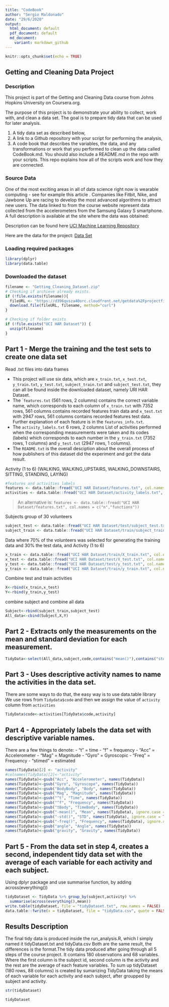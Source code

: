 ```yaml
---
title: "CodeBook"
author: "Sergio Maldonado"
date: "29/6/2020"
output:
  html_document: default
  pdf_document: default
  md_document:
    variant: markdown_github
---
```


```r
knitr::opts_chunk$set(echo = TRUE)
```

## Getting and Cleaning Data Project
### Description

This project is part of the Getting and Cleaning Data course from Johns Hopkins University on Coursera.org.

The purpose of this project is to demonstrate your ability to collect, work with, and clean a data set. The goal is to prepare tidy data that can be used for later analysis.

1. A tidy data set as described below,
2. A link to a Github repository with your script for performing the analysis,
3. A code book that describes the variables, the data, and any transformations or work that you performed to clean up the data called CodeBook.md. You should also include a README.md in the repo with your scripts. This repo explains how all of the scripts work and how they are connected.


### Source Data

One of the most exciting areas in all of data science right now is wearable computing - see for example this article . Companies like Fitbit, Nike, and Jawbone Up are racing to develop the most advanced algorithms to attract new users. The data linked to from the course website represent data collected from the accelerometers from the Samsung Galaxy S smartphone. A full description is available at the site where the data was obtained:

Description can be found here [UCI Machine Learning Repository](http://archive.ics.uci.edu/ml/datasets/Human+Activity+Recognition+Using+Smartphones)

Here are the data for the project:
[Data Set](https://d396qusza40orc.cloudfront.net/getdata%2Fprojectfiles%2FUCI%20HAR%20Dataset.zip)

### Loading required packages

```r
library(dplyr)
library(data.table)
```
### Downloaded the dataset
```r
filename <- "Getting_Cleaning_Dataset.zip"
# Checking if archieve already exists.
if (!file.exists(filename)){
  fileURL <- "https://d396qusza40orc.cloudfront.net/getdata%2Fprojectfiles%2FUCI%20HAR%20Dataset.zip"
  download.file(fileURL, filename, method="curl")
}

# Checking if folder exists
if (!file.exists("UCI HAR Dataset")) { 
  unzip(filename) 
}
```
## **Part 1 - Merge the training and the test sets to create one data set**
Read .txt files into data frames


- This project will use six data, which are `x_train.txt`, `x_test.txt`, `y_train.txt`, `y_test.txt`, `subject_train.txt` and `subject_test.txt`, they can all be found inside the downloaded dataset, namely URI HAR Dataset.
- The ``features.txt` (561 rows, 2 columns) contains the correct variable name, which corresponds to each column of `x_train.txt` with 7352 rows, 561 columns
contains recorded features train data and `x_test.txt` with 2947  rows, 561 columns contains recorded features test data. Further explanation of each feature is in the `features_info.txt`.
- The `activity_labels.txt`  6 rows, 2 columns List of activities performed when the corresponding measurements were taken and its codes (labels) which corresponds to each number in the `y_train.txt` (7352  rows, 1 columns) and `y_test.txt` (2947 rows, 1 columns).
- The `README.txt` is the overall desciption about the overall process of how publishers of this dataset did the experiment and got the data result.




Activity (1 to 6) (WALKING, WALKING_UPSTAIRS, WALKING_DOWNSTAIRS, SITTING, STANDING, LAYING)
```r
#features and activities labels
features <- data.table::fread("UCI HAR Dataset/features.txt", col.names = c("n","functions"))
activities <- data.table::fread("UCI HAR Dataset/activity_labels.txt", col.names = c("code", "activity"))
```
>An alternative is: `features <- data.table::fread("UCI HAR Dataset/features.txt", col.names = c("n","functions"))`


Subjects group of 30 volunteers

```r
subject_test <- data.table::fread("UCI HAR Dataset/test/subject_test.txt", col.names = "subject")
subject_train <- data.table::fread("UCI HAR Dataset/train/subject_train.txt", col.names = "subject")
```

Data where 70% of the volunteers was selected for generating the training data and 30% the test data, and Activity (1 to 6)
```r
x_train <- data.table::fread("UCI HAR Dataset/train/X_train.txt", col.names = features$functions)
x_test <- data.table::fread("UCI HAR Dataset/test/X_test.txt", col.names = features$functions)
y_test <- data.table::fread("UCI HAR Dataset/test/y_test.txt", col.names = "code")
y_train <- data.table::fread("UCI HAR Dataset/train/y_train.txt", col.names = "code")
```
Combine test and train activities
```r
X<-rbind(x_train,x_test)
Y<-rbind(y_train,y_test)

```
combine subject and combine all data
```r
Subject<-rbind(subject_train,subject_test)
All_data<-cbind(Subject,X,Y)
```

## **Part 2 - Extracts only the measurements on the mean and standard deviation for each measurement.**

```r
TidyData<-select(All_data,subject,code,contains("mean()"),contains("std()"))
```
## **Part 3 - Uses descriptive activity names to name the activities in the data set.**
There are some ways to do that, the easy way is to use data.table library
We use rows from `Tidydata$code` and then we assign the value of `activity` column from `activities`
```r
TidyData$code<-activities[TidyData$code,activity]
```
## **Part 4 - Appropriately labels the data set with descriptive variable names.**

There are a few things to denote:
- "t" = time
- "f" = frequency
- "Acc" = Accelerometer
- "Mag" = Magnitude
- "Gyro" = Gyroscopic
- "Freq" = Frequency
- "stimed" = estimated

```r
names(TidyData)[2] <- "activity"
#colnames(TidyData)[2]<-"activity"
names(TidyData)<-gsub("Acc", "Accelerometer", names(TidyData))
names(TidyData)<-gsub("Gyro", "Gyroscope", names(TidyData))
names(TidyData)<-gsub("BodyBody", "Body", names(TidyData))
names(TidyData)<-gsub("Mag", "Magnitude", names(TidyData))
names(TidyData)<-gsub("^t", "Time", names(TidyData))
names(TidyData)<-gsub("^f", "Frequency", names(TidyData))
names(TidyData)<-gsub("tBody", "TimeBody", names(TidyData))
names(TidyData)<-gsub("-mean()", "Mean", names(TidyData), ignore.case = TRUE)
names(TidyData)<-gsub("-std()", "STD", names(TidyData), ignore.case = TRUE)
names(TidyData)<-gsub("-freq()", "Frequency", names(TidyData), ignore.case = TRUE)
names(TidyData)<-gsub("angle", "Angle", names(TidyData))
names(TidyData)<-gsub("gravity", "Gravity", names(TidyData))
```

## **Part 5 - From the data set in step 4, creates a second, independent tidy data set with the average of each variable for each activity and each subject.**

Using dplyr package and use summarise function, by adding across(everything())
```r
tidyDataset <- TidyData %>% group_by(subject,activity) %>% 
  summarise(across(everything(),mean))
write.table(tidyDataset, file = "tidyDataset.txt", row.names = FALSE)
data.table::fwrite(x = tidyDataset, file = "tidyData.csv", quote = FALSE)
```
## **Results Description**

The final tidy data is produced inside the run_analysis.R, which I simply named it tidyDataset.txt and tidyData.csv
Both are the same result, the differences is the format.The tidy data produced after going through all 5 steps of the course project. It contains 180 observations and 68 variables. Where the first column is the subject id, second column is the activity and the rest are the average of each feature variables.
To sum up tidyDataset (180 rows, 88 columns) is created by sumarizing TidyData taking the means of each variable for each activity and each subject, after groupped by subject and activity.

```r
str(tidyDataset)
```

```r
tidyDataset
```


